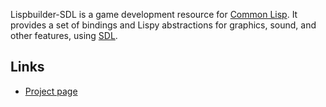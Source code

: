 Lispbuilder-SDL is a game development resource for [[Common Lisp]]. It provides a set of bindings and Lispy abstractions for graphics, sound, and other features, using [[SDL]].

== Links ==
* [http://code.google.com/p/lispbuilder/wiki/LispbuilderSDL Project page]